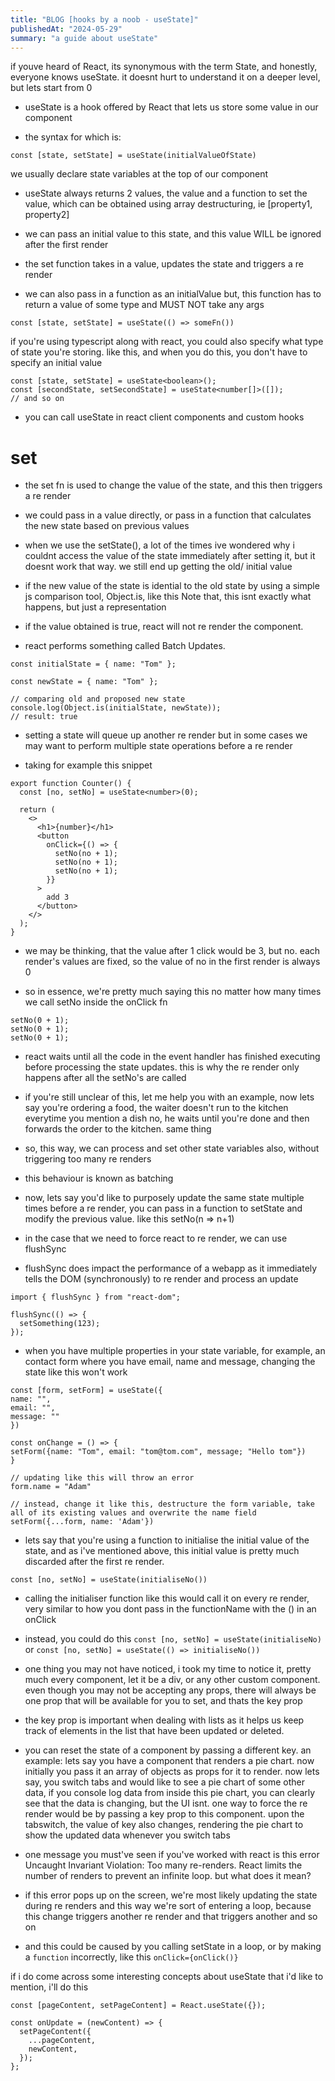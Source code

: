 ```yaml
---
title: "BLOG [hooks by a noob - useState]"
publishedAt: "2024-05-29"
summary: "a guide about useState"
---
```


if youve heard of React, its synonymous with the term State, and honestly, everyone knows useState. it doesnt hurt to understand it on a deeper level, but lets start from 0

- useState is a hook offered by React that lets us store some value in our component

- the syntax for which is:

`const [state, setState] = useState(initialValueOfState)`

we usually declare state variables at the top of our component

- useState always returns 2 values, the value and a function to set the value, which can be obtained using array destructuring, ie [property1, property2]

- we can pass an initial value to this state, and this value WILL be ignored after the first render

- the set function takes in a value, updates the state and triggers a re render

- we can also pass in a function as an initialValue but, this function has to return a value of some type and MUST NOT take any args

`const [state, setState] = useState(() => someFn())`

if you're using typescript along with react, you could also specify what type of state you're storing. like this, and when you do this, you don't have to specify an initial value

```tsx
const [state, setState] = useState<boolean>();
const [secondState, setSecondState] = useState<number[]>([]);
// and so on
```

- you can call useState in react client components and custom hooks

# set

- the set fn is used to change the value of the state, and this then triggers a re render

- we could pass in a value directly, or pass in a function that calculates the new state based on previous values

- when we use the setState(), a lot of the times ive wondered why i couldnt access the value of the state immediately after setting it, but it doesnt work that way. we still end up getting the old/ initial value

- if the new value of the state is idential to the old state by using a simple js comparison tool, Object.is, like this
  Note that, this isnt exactly what happens, but just a representation

- if the value obtained is true, react will not re render the component.

- react performs something called Batch Updates.

```tsx
const initialState = { name: "Tom" };

const newState = { name: "Tom" };

// comparing old and proposed new state
console.log(Object.is(initialState, newState));
// result: true
```

- setting a state will queue up another re render but in some cases we may want to perform multiple state operations before a re render

- taking for example this snippet

```tsx
export function Counter() {
  const [no, setNo] = useState<number>(0);

  return (
    <>
      <h1>{number}</h1>
      <button
        onClick={() => {
          setNo(no + 1);
          setNo(no + 1);
          setNo(no + 1);
        }}
      >
        add 3
      </button>
    </>
  );
}
```

- we may be thinking, that the value after 1 click would be 3, but no. each render's values are fixed, so the value of no in the first render is always 0

- so in essence, we're pretty much saying this no matter how many times we call setNo inside the onClick fn

```tsx
setNo(0 + 1);
setNo(0 + 1);
setNo(0 + 1);
```

- react waits until all the code in the event handler has finished executing before processing the state updates. this is why the re render only happens after all the setNo's are called

- if you're still unclear of this, let me help you with an example, now lets say you're ordering a food, the waiter doesn't run to the kitchen everytime you mention a dish no, he waits until you're done and then forwards the order to the kitchen. same thing

- so, this way, we can process and set other state variables also, without triggering too many re renders

- this behaviour is known as batching

- now, lets say you'd like to purposely update the same state multiple times before a re render, you can pass in a function to setState and modify the previous value. like this setNo(n => n+1)

- in the case that we need to force react to re render, we can use flushSync

- flushSync does impact the performance of a webapp as it immediately tells the DOM (synchronously) to re render and process an update

```tsx
import { flushSync } from "react-dom";

flushSync(() => {
  setSomething(123);
});
```

- when you have multiple properties in your state variable, for example, an contact form where you have email, name and message, changing the state like this won't work

```tsx
const [form, setForm] = useState({
name: "",
email: "",
message: ""
})

const onChange = () => {
setForm({name: "Tom", email: "tom@tom.com", message; "Hello tom"})
}

// updating like this will throw an error
form.name = "Adam"

// instead, change it like this, destructure the form variable, take all of its existing values and overwrite the name field
setForm({...form, name: 'Adam'})
```

- lets say that you're using a function to initialise the initial value of the state, and as i've mentioned above, this initial value is pretty much discarded after the first re render.

`const [no, setNo] = useState(initialiseNo())`

- calling the initialiser function like this would call it on every re render, very similar to how you dont pass in the functionName with the () in an onClick

- instead, you could do this `const [no, setNo] = useState(initialiseNo)` or `const [no, setNo] = useState(() => initialiseNo())`

- one thing you may not have noticed, i took my time to notice it, pretty much every component, let it be a div, or any other custom component. even though you may not be accepting any props, there will always be one prop that will be available for you to set, and thats the key prop

- the key prop is important when dealing with lists as it helps us keep track of elements in the list that have been updated or deleted.

- you can reset the state of a component by passing a different key. an example:
  lets say you have a component that renders a pie chart. now initially you pass it an array of objects as props for it to render. now lets say, you switch tabs and would like to see a pie chart of some other data, if you console log data from inside this pie chart, you can clearly see that the data is changing, but the UI isnt. one way to force the re render would be by passing a key prop to this component.
  upon the tabswitch, the value of key also changes, rendering the pie chart to show the updated data whenever you switch tabs

- one message you must've seen if you've worked with react is this error Uncaught Invariant Violation: Too many re-renders. React limits the number of renders to prevent an infinite loop. but what does it mean?
- if this error pops up on the screen, we're most likely updating the state during re renders and this way we're sort of entering a loop, because this change triggers another re render and that triggers another and so on

- and this could be caused by you calling setState in a loop, or by making a `function` incorrectly, like this `onClick={onClick()}`

if i do come across some interesting concepts about useState that i'd like to mention, i'll do this

```tsx
const [pageContent, setPageContent] = React.useState({});

const onUpdate = (newContent) => {
  setPageContent({
    ...pageContent,
    newContent,
  });
};
```
